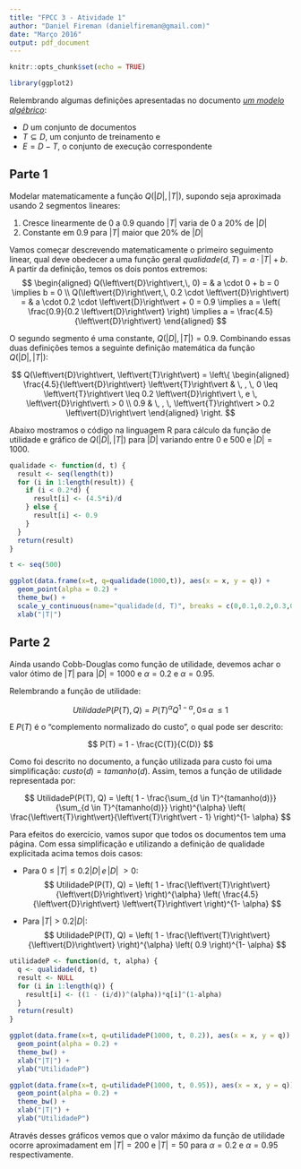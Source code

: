 ```yaml
---
title: "FPCC 3 - Atividade 1"
author: "Daniel Fireman (danielfireman@gmail.com)"
date: "Março 2016"
output: pdf_document
---
```


```r
knitr::opts_chunk$set(echo = TRUE)

library(ggplot2)
```

Relembrando algumas definições apresentadas no documento [*um modelo algébrico*](https://www.google.com/url?q=https://docs.google.com/viewer?a%3Dv%26pid%3Dexplorer%26chrome%3Dtrue%26srcid%3D0BxYU82vErc8xOGU4MmM1NjQtZGJhYy00MjVkLTg1OTgtNWI5OTQ2YTU1MjEy%26hl%3Den%26authkey%3DCNeLsv4L&sa=D&ust=1458582490682000&usg=AFQjCNH2B9iit30tQah3_ihNwbm5hj8aTw):

   * $D$ um conjunto de documentos
   * $T \subseteq D$, um conjunto de treinamento e
   * $E = D - T$, o conjunto de execução correspondente

## Parte 1

Modelar matematicamente a função $Q(\left\vert{D}\right\vert, \left\vert{T}\right\vert)$, supondo seja aproximada usando 2 segmentos lineares:

   1. Cresce linearmente de 0 a 0.9 quando $\left\vert{T}\right\vert$ varia de 0 a 20% de $\left\vert{D}\right\vert$
   2. Constante em 0.9 para $\left\vert{T}\right\vert$ maior que 20% de $\left\vert{D}\right\vert$

Vamos começar descrevendo matematicamente o primeiro seguimento linear, qual deve obedecer a uma função geral $qualidade(d, T) =a \cdot \left\vert{T}\right\vert + b$. A partir da definição, temos os dois pontos extremos:
$$
\begin{aligned}
Q(\left\vert{D}\right\vert,\, 0) = & a \cdot 0 + b = 0 \implies b = 0 \\
Q(\left\vert{D}\right\vert,\, 0.2 \cdot \left\vert{D}\right\vert) = & a \cdot 0.2 \cdot \left\vert{D}\right\vert + 0 = 0.9 \implies a = \left( \frac{0.9}{0.2 \left\vert{D}\right\vert} \right) \implies a = \frac{4.5}{\left\vert{D}\right\vert}
\end{aligned}
$$

O segundo segmento é uma constante, $Q(\left\vert{D}\right\vert, \left\vert{T}\right\vert) = 0.9$. Combinando essas duas definições temos a seguinte definição matemática da função $Q(\left\vert{D}\right\vert, \left\vert{T}\right\vert)$:

$$
Q(\left\vert{D}\right\vert, \left\vert{T}\right\vert) =
\left\{
  \begin{aligned}
    \frac{4.5}{\left\vert{D}\right\vert} \left\vert{T}\right\vert & \, , \, 0 \leq \left\vert{T}\right\vert \leq 0.2 \left\vert{D}\right\vert \, e \, \left\vert{D}\right\vert\ > 0  \\
    0.9 & \, , \, \left\vert{T}\right\vert > 0.2  \left\vert{D}\right\vert
  \end{aligned}
\right.
$$

Abaixo mostramos o código na linguagem R para cálculo da função de utilidade e gráfico de $Q(\left\vert{D}\right\vert, \left\vert{T}\right\vert)$ para $\left\vert{D}\right\vert$ variando entre 0 e 500 e $\left\vert{D}\right\vert = 1000$.

```r
qualidade <- function(d, t) {
  result <- seq(length(t))
  for (i in 1:length(result)) {
    if (i < 0.2*d) {
      result[i] <- (4.5*i)/d
    } else {
      result[i] <- 0.9
    }
  }
  return(result)
}

t <- seq(500)

ggplot(data.frame(x=t, q=qualidade(1000,t)), aes(x = x, y = q)) +
  geom_point(alpha = 0.2) +
  theme_bw() +
  scale_y_continuous(name="qualidade(d, T)", breaks = c(0,0.1,0.2,0.3,0.4,0.5,0.6,0.7,0.8,0.9)) +
  xlab("|T|")
```

## Parte 2

Ainda usando Cobb-Douglas como função de utilidade, devemos achar o valor ótimo de $\left\vert{T}\right\vert$ para $|D|=1000$ e $\alpha=0.2$ e $\alpha=0.95$.

Relembrando a função de utilidade:

$$
UtilidadeP(P(T), Q) = P(T)^{\alpha}Q^{1-\alpha}, 0 \leq\,\alpha\,\leq 1
$$

E $P(T)$ é o “complemento normalizado do custo”, o qual pode ser descrito:

$$
P(T) = 1 - \frac{C(T)}{C(D)}
$$

Como foi descrito no documento, a função utilizada para custo foi uma simplificação: $custo(d) = tamanho(d)$. Assim, temos a função de utilidade representada por:

$$
UtilidadeP(P(T), Q) = \left( 1 - \frac{\sum_{d \in T}^{tamanho(d)}}{\sum_{d \in T}^{tamanho(d)}} \right)^{\alpha} \left( \frac{\left\vert{T}\right\vert}{\left\vert{T}\right\vert - 1} \right)^{1- \alpha}
$$

Para efeitos do exercício, vamos supor que todos os documentos tem uma página. Com essa simplificação e utilizando a definição de qualidade explicitada acima temos dois casos:

* Para $0 \leq \left\vert{T}\right\vert \leq 0.2 \left\vert{D}\right\vert \, e \, \left\vert{D}\right\vert\ > 0$:
$$
UtilidadeP(P(T), Q) = \left( 1 - \frac{\left\vert{T}\right\vert}{\left\vert{D}\right\vert} \right)^{\alpha} \left( \frac{4.5}{\left\vert{D}\right\vert} \left\vert{T}\right\vert \right)^{1- \alpha}
$$

* Para $\left\vert{T}\right\vert > 0.2 \left\vert{D}\right\vert$:
$$
UtilidadeP(P(T), Q) = \left( 1 - \frac{\left\vert{T}\right\vert}{\left\vert{D}\right\vert} \right)^{\alpha} \left( 0.9 \right)^{1- \alpha}
$$


```r
utilidadeP <- function(d, t, alpha) {
  q <- qualidade(d, t)
  result <- NULL
  for (i in 1:length(q)) {
    result[i] <- ((1 - (i/d))^(alpha))*q[i]^(1-alpha)
  }
  return(result)
}

ggplot(data.frame(x=t, q=utilidadeP(1000, t, 0.2)), aes(x = x, y = q)) +
  geom_point(alpha = 0.2) +
  theme_bw() +
  xlab("|T|") +
  ylab("UtilidadeP")

ggplot(data.frame(x=t, q=utilidadeP(1000, t, 0.95)), aes(x = x, y = q)) +
  geom_point(alpha = 0.2) +
  theme_bw() +
  xlab("|T|") +
  ylab("UtilidadeP")
```

Através desses gráficos vemos que o valor máximo da função de utilidade ocorre aproximadament em $|T|=200$ e $|T|=50$ para $\alpha=0.2$ e $\alpha=0.95$ respectivamente.
 